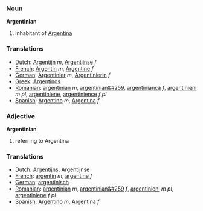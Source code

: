 ===Noun===
'''Argentinian'''

# inhabitant of [[Argentina]]

=== Translations ===
*[[Dutch]]: [[Argentijn]] ''m'', [[Argentijnse]] ''f''
*[[French]]: [[Argentin]] ''m'', [[Argentine]] ''f''
*[[German]]: [[Argentinier]] ''m'', [[Argentinierin]] ''f''
*[[Greek]]: [[Argentinos]]
*[[Romanian]]: [[argentinian]] ''m'', [[argentinian&#259]], [[argentiniancã]] ''f'', [[argentinieni]] ''m pl'', [[argentiniene]], [[argentinience]] ''f pl''
*[[Spanish]]: [[Argentino]] ''m'', [[Argentina]] ''f''


=== Adjective ===
'''Argentinian'''

# referring to Argentina

=== Translations ===
*[[Dutch]]: [[Argentijns]], [[Argentijnse]]
*[[French]]: [[argentin]] ''m'', [[argentine]] ''f''
*[[German]]: [[argentinisch]]
*[[Romanian]]: [[argentinian]] ''m'', [[argentinian&#259]] ''f'', [[argentinieni]] ''m pl'', [[argentiniene]] ''f pl''
*[[Spanish]]: [[Argentino]] ''m'', [[Argentina]] ''f''